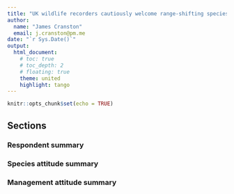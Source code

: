 ```yaml
---
title: "UK wildlife recorders cautiously welcome range-shifting species but incline against intervention to promote or control their establishment"
author:
  name: "James Cranston"
  email: j.cranston@pm.me  
date: "`r Sys.Date()`"  
output:
  html_document:
    # toc: true
    # toc_depth: 2
    # floating: true
    theme: united
    highlight: tango
---
```


```r
knitr::opts_chunk$set(echo = TRUE)
```

## Sections {.tabset} 

### Respondent summary


### Species attitude summary


### Management attitude summary
